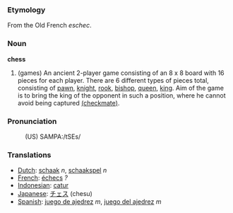 ===Etymology===

From the Old French ''eschec''.

===Noun===

'''chess'''
# (games) An ancient 2-player game consisting of an 8 x 8 board with 16 pieces for each player.  There are 6 different types of pieces total, consisting of [[pawn]], [[knight]], [[rook]], [[bishop]], [[queen]], [[king]]. Aim of the game is to bring the king of the opponent in such a position, where he cannot avoid being captured [[(checkmate)]].

===Pronunciation===
:(US) SAMPA:/tSEs/

===Translations===
*[[Dutch]]: [[schaak]] ''n'', [[schaakspel]] ''n''
*[[French]]: [[échecs]] ''?''
*[[Indonesian]]: [[catur]]
*[[Japanese]]: [[チェス]] (chesu)
*[[Spanish]]: [[juego de ajedrez]] ''m'', [[juego del ajedrez]] ''m''
